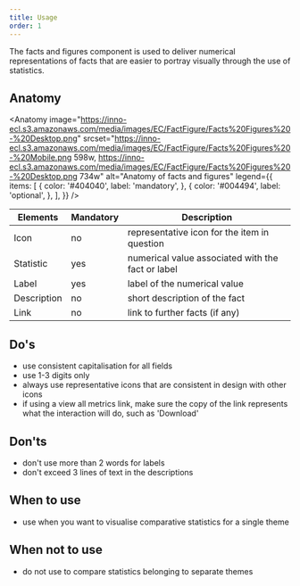 ```yaml
---
title: Usage
order: 1
---
```



<Paragraph size="lead">
  The facts and figures component is used to deliver numerical representations
  of facts that are easier to portray visually through the use of statistics.
</Paragraph>

## Anatomy

<Anatomy
  image="https://inno-ecl.s3.amazonaws.com/media/images/EC/FactFigure/Facts%20Figures%20-%20Desktop.png"
  srcset="https://inno-ecl.s3.amazonaws.com/media/images/EC/FactFigure/Facts%20Figures%20-%20Mobile.png 598w, https://inno-ecl.s3.amazonaws.com/media/images/EC/FactFigure/Facts%20Figures%20-%20Desktop.png 734w"
  alt="Anatomy of facts and figures"
  legend={{
    items: [
      {
        color: '#404040',
        label: 'mandatory',
      },
      {
        color: '#004494',
        label: 'optional',
      },
    ],
  }}
/>

| Elements    | Mandatory | Description                                       |
| ----------- | --------- | ------------------------------------------------- |
| Icon        | no        | representative icon for the item in question      |
| Statistic   | yes       | numerical value associated with the fact or label |
| Label       | yes       | label of the numerical value                      |
| Description | no        | short description of the fact                     |
| Link        | no        | link to further facts (if any)                    |

## Do's

- use consistent capitalisation for all fields
- use 1-3 digits only
- always use representative icons that are consistent in design with other icons
- if using a view all metrics link, make sure the copy of the link represents what the interaction will do, such as 'Download'

## Don'ts

- don't use more than 2 words for labels
- don't exceed 3 lines of text in the descriptions

## When to use

- use when you want to visualise comparative statistics for a single theme

## When not to use

- do not use to compare statistics belonging to separate themes
